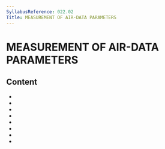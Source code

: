 ```yaml
---
SyllabusReference: 022.02
Title: MEASUREMENT OF AIR-DATA PARAMETERS
---
```


# MEASUREMENT OF AIR-DATA PARAMETERS

## Content

- <Link href="022.02.01" />
- <Link href="022.02.02" />
- <Link href="022.02.03" />
- <Link href="022.02.04" />
- <Link href="022.02.05" />
- <Link href="022.02.06" />
- <Link href="022.02.07" />
- <Link href="022.02.08" />
